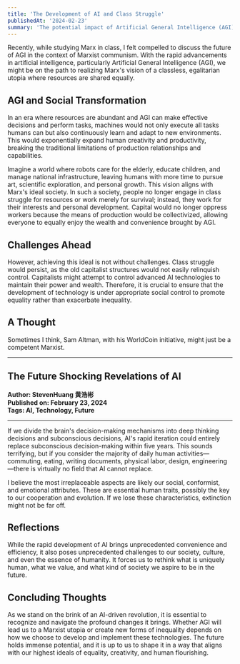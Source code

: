 ```yaml
---
title: 'The Development of AI and Class Struggle'
publishedAt: '2024-02-23'
summary: 'The potential impact of Artificial General Intelligence (AGI) on achieving a Marxist utopian society.'
---
```


Recently, while studying Marx in class, I felt compelled to discuss the future of AGI in the context of Marxist communism. With the rapid advancements in artificial intelligence, particularly Artificial General Intelligence (AGI), we might be on the path to realizing Marx's vision of a classless, egalitarian utopia where resources are shared equally.

## AGI and Social Transformation

In an era where resources are abundant and AGI can make effective decisions and perform tasks, machines would not only execute all tasks humans can but also continuously learn and adapt to new environments. This would exponentially expand human creativity and productivity, breaking the traditional limitations of production relationships and capabilities.

Imagine a world where robots care for the elderly, educate children, and manage national infrastructure, leaving humans with more time to pursue art, scientific exploration, and personal growth. This vision aligns with Marx's ideal society. In such a society, people no longer engage in class struggle for resources or work merely for survival; instead, they work for their interests and personal development. Capital would no longer oppress workers because the means of production would be collectivized, allowing everyone to equally enjoy the wealth and convenience brought by AGI.

## Challenges Ahead

However, achieving this ideal is not without challenges. Class struggle would persist, as the old capitalist structures would not easily relinquish control. Capitalists might attempt to control advanced AI technologies to maintain their power and wealth. Therefore, it is crucial to ensure that the development of technology is under appropriate social control to promote equality rather than exacerbate inequality.

## A Thought

Sometimes I think, Sam Altman, with his WorldCoin initiative, might just be a competent Marxist.

---

## The Future Shocking Revelations of AI

**Author: StevenHuang 黄浩彬**  
**Published on: February 23, 2024**  
**Tags: AI, Technology, Future**

---

If we divide the brain's decision-making mechanisms into deep thinking decisions and subconscious decisions, AI's rapid iteration could entirely replace subconscious decision-making within five years. This sounds terrifying, but if you consider the majority of daily human activities—commuting, eating, writing documents, physical labor, design, engineering—there is virtually no field that AI cannot replace.

I believe the most irreplaceable aspects are likely our social, conformist, and emotional attributes. These are essential human traits, possibly the key to our cooperation and evolution. If we lose these characteristics, extinction might not be far off.

## Reflections

While the rapid development of AI brings unprecedented convenience and efficiency, it also poses unprecedented challenges to our society, culture, and even the essence of humanity. It forces us to rethink what is uniquely human, what we value, and what kind of society we aspire to be in the future.

## Concluding Thoughts

As we stand on the brink of an AI-driven revolution, it is essential to recognize and navigate the profound changes it brings. Whether AGI will lead us to a Marxist utopia or create new forms of inequality depends on how we choose to develop and implement these technologies. The future holds immense potential, and it is up to us to shape it in a way that aligns with our highest ideals of equality, creativity, and human flourishing.
